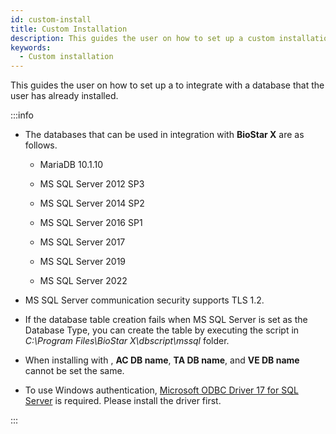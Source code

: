 ```yaml
---
id: custom-install
title: Custom Installation
description: This guides the user on how to set up a custom installation to integrate with a database that the user has already installed.
keywords:
  - Custom installation
---
```


This guides the user on how to set up a <Cmd code='biostar2.install.customInstall' className='bold'/> to integrate with a database that the user has already installed.

:::info

* The databases that can be used in integration with **BioStar X** are as follows.

  * MariaDB 10.1.10

  * MS SQL Server 2012 SP3

  * MS SQL Server 2014 SP2

  * MS SQL Server 2016 SP1

  * MS SQL Server 2017

  * MS SQL Server 2019

  * MS SQL Server 2022

* MS SQL Server communication security supports TLS 1.2.

* If the database table creation fails when MS SQL Server is set as the Database Type, you can create the table by executing the script in *C:\Program Files\BioStar X\dbscript\mssql* folder.

* When installing with <Cmd code='biostar2.install.customInstall' className='bold'/>, **AC DB name**, **TA DB name**, and **VE DB name** cannot be set the same.

* To use Windows authentication, [Microsoft ODBC Driver 17 for SQL Server](https://learn.microsoft.com/en-us/sql/connect/odbc/download-odbc-driver-for-sql-server?view=sql-server-ver16#version-17) is required.
  Please install the driver first.

:::


<InstallStep />
